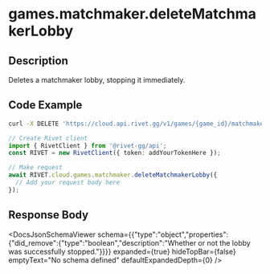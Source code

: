 

# games.matchmaker.deleteMatchmakerLobby

## Description

Deletes a matchmaker lobby, stopping it immediately.


## Code Example

<CodeGroup title='Request' tag='DELETE' label='https://cloud.api.rivet.gg/v1/games/{game_id}/matchmaker/lobbies/{lobby_id}'>

```bash {{ title: 'cURL' }}
curl -X DELETE 'https://cloud.api.rivet.gg/v1/games/{game_id}/matchmaker/lobbies/{lobby_id}'
```

```ts
// Create Rivet client
import { RivetClient } from '@rivet-gg/api';
const RIVET = new RivetClient({ token: addYourTokenHere });

// Make request
await RIVET.cloud.games.matchmaker.deleteMatchmakerLobby({
  // Add your request body here
});
```

</CodeGroup>


## Response Body

<DocsJsonSchemaViewer
  schema={{"type":"object","properties":{"did_remove":{"type":"boolean","description":"Whether or not the lobby was successfully stopped."}}}}
  expanded={true}
  hideTopBar={false}
  emptyText="No schema defined"
  defaultExpandedDepth={0}
/>

